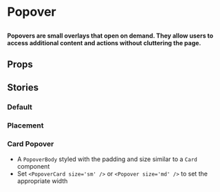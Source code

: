 
# Popover

##

<h4>
  Popovers are small overlays that open on demand. They allow users to access additional content and actions without cluttering the page.
</h4>

<Canvas>
  <Story id="components-popover--default" />
</Canvas>


## Props

<ArgsTable of={Popover} />

## Stories

### Default

<Canvas>
  <Story id="components-popover--default" />
</Canvas>

### Placement

<Canvas>
  <Story id="components-popover--placement" />
</Canvas>

### Card Popover
- A `PopoverBody` styled with the padding and size similar to a `Card` component
- Set `<PopoverCard size='sm' />` or `<Popover size='md' />` to set the appropriate width

<Canvas>
  <Story id="components-popover--card" />
</Canvas>
